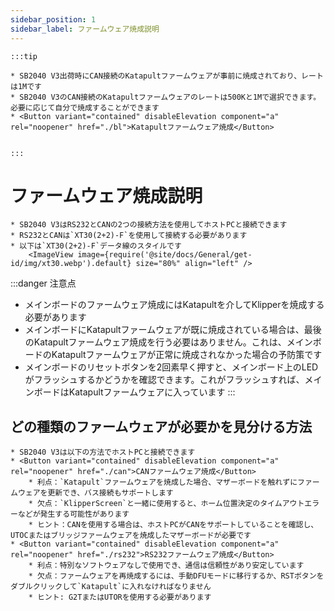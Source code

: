 ```yaml
---
sidebar_position: 1
sidebar_label: ファームウェア焼成説明
---
```





    :::tip

    * SB2040 V3出荷時にCAN接続のKatapultファームウェアが事前に焼成されており、レートは1Mです
    * SB2040 V3のCAN接続のKatapultファームウェアのレートは500Kと1Mで選択できます。必要に応じて自分で焼成することができます
    * <Button variant="contained" disableElevation component="a" rel="noopener" href="./bl">Katapultファームウェア焼成</Button>


    :::

# ファームウェア焼成説明

    * SB2040 V3はRS232とCANの2つの接続方法を使用してホストPCと接続できます
    * RS232とCANは`XT30(2+2)-F`を使用して接続する必要があります
    * 以下は`XT30(2+2)-F`データ線のスタイルです
        <ImageView image={require('@site/docs/General/get-id/img/xt30.webp').default} size="80%" align="left" />

:::danger 注意点
* メインボードのファームウェア焼成にはKatapultを介してKlipperを焼成する必要があります
* メインボードにKatapultファームウェアが既に焼成されている場合は、最後のKatapultファームウェア焼成を行う必要はありません。これは、メインボードのKatapultファームウェアが正常に焼成されなかった場合の予防策です
* メインボードのリセットボタンを2回素早く押すと、メインボード上のLEDがフラッシュするかどうかを確認できます。これがフラッシュすれば、メインボードはKatapultファームウェアに入っています
:::

## どの種類のファームウェアが必要かを見分ける方法

    * SB2040 V3は以下の方法でホストPCと接続できます
    * <Button variant="contained" disableElevation component="a" rel="noopener" href="./can">CANファームウェア焼成</Button>
        * 利点：`Katapult`ファームウェアを焼成した場合、マザーボードを触れずにファームウェアを更新でき、バス接続もサポートします
        * 欠点：`KlipperScreen`と一緒に使用すると、ホーム位置決定のタイムアウトエラーなどが発生する可能性があります
        * ヒント：CANを使用する場合は、ホストPCがCANをサポートしていることを確認し、UTOCまたはブリッジファームウェアを焼成したマザーボードが必要です
    * <Button variant="contained" disableElevation component="a" rel="noopener" href="./rs232">RS232ファームウェア焼成</Button>
        * 利点：特別なソフトウェアなしで使用でき、通信は信頼性があり安定しています
        * 欠点：ファームウェアを再焼成するには、手動DFUモードに移行するか、RSTボタンをダブルクリックして`Katapult`に入れなければなりません
        * ヒント: G2TまたはUTORを使用する必要があります
